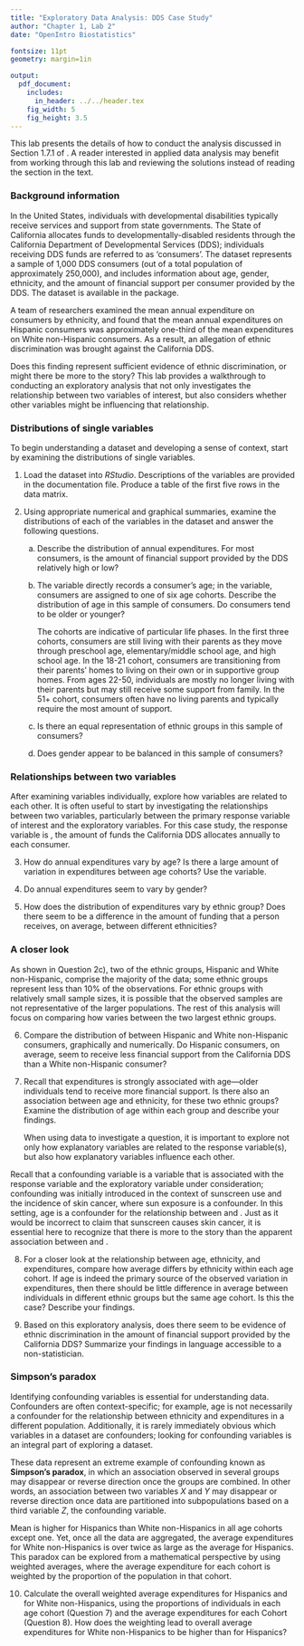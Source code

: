 ```yaml
---
title: "Exploratory Data Analysis: DDS Case Study"
author: "Chapter 1, Lab 2"
date: "OpenIntro Biostatistics"

fontsize: 11pt
geometry: margin=1in

output:
  pdf_document:
    includes:
      in_header: ../../header.tex
    fig_width: 5
    fig_height: 3.5
---
```


This lab presents the details of how to conduct the analysis discussed in Section 1.7.1 of \textit{OpenIntro Biostatistics}. A reader interested in applied data analysis may benefit from working through this lab and reviewing the solutions instead of reading the section in the text.

### Background information 

In the United States, individuals with developmental disabilities typically receive services and support from state governments. The State of California allocates funds to developmentally-disabled residents through the California Department of Developmental Services (DDS); individuals receiving DDS funds are referred to as 'consumers'. The dataset \texttt{dds.discr} represents a sample of 1,000 DDS consumers (out of a total population of approximately 250,000), and includes information about age, gender, ethnicity, and the amount of financial support per consumer provided by the DDS. The dataset is available in the \texttt{oibiostat} package.

A team of researchers examined the mean annual expenditure on consumers by ethnicity, and found that the mean annual expenditures on Hispanic consumers was approximately one-third of the mean expenditures on White non-Hispanic consumers. As a result, an allegation of ethnic discrimination was brought against the California DDS.

Does this finding represent sufficient evidence of ethnic discrimination, or might there be more to the story? This lab provides a walkthrough to conducting an exploratory analysis that not only investigates the relationship between two variables of interest, but also considers whether other variables might be influencing that relationship.

### Distributions of single variables

To begin understanding a dataset and developing a sense of context, start by examining the distributions of single variables.

1. Load the \texttt{dds.discr} dataset into *RStudio*. Descriptions of the variables are provided in the documentation file. Produce a table of the first five rows in the data matrix.

2. Using appropriate numerical and graphical summaries, examine the distributions of each of the variables in the dataset and answer the following questions.

    a) Describe the distribution of annual expenditures. For most consumers, is the amount of financial support provided by the DDS relatively high or low?
  
  
    b) The variable \texttt{age} directly records a consumer's age; in the \texttt{age.cohort} variable, consumers are assigned to one of six age cohorts. Describe the distribution of age in this sample of consumers. Do consumers tend to be older or younger?
    
        The cohorts are indicative of particular life phases. In the first three cohorts, consumers are still living with their parents as they move through preschool age, elementary/middle school age, and high school age. In the 18-21 cohort, consumers are transitioning from their parents' homes to living on their own or in supportive group homes. From ages 22-50, individuals are mostly no longer living with their parents but may still receive some support from family. In the 51+ cohort, consumers often have no living parents and typically require the most amount of support. 
  
  
    c) Is there an equal representation of ethnic groups in this sample of consumers?
  
    d) Does gender appear to be balanced in this sample of consumers?
  
  

### Relationships between two variables

After examining variables individually, explore how variables are related to each other. It is often useful to start by investigating the relationships between two variables, particularly between the primary response variable of interest and the exploratory variables. For this case study, the response variable is \texttt{expenditures}, the amount of funds the California DDS allocates annually to each consumer.

3. How do annual expenditures vary by age? Is there a large amount of variation in expenditures between age cohorts? Use the \texttt{age.cohort} variable. 


4. Do annual expenditures seem to vary by gender?


5. How does the distribution of expenditures vary by ethnic group? Does there seem to be a difference in the amount of funding that a person receives, on average, between different ethnicities?


### A closer look 

As shown in Question 2c), two of the ethnic groups, Hispanic and White non-Hispanic, comprise the majority of the data; some ethnic groups represent less than 10\% of the observations. For ethnic groups with relatively small sample sizes, it is possible that the observed samples are not representative of the larger populations. The rest of this analysis will focus on comparing how \texttt{expenditures} varies between the two largest ethnic groups.

6. Compare the distribution of \texttt{expenditures} between Hispanic and White non-Hispanic consumers, graphically and numerically. Do Hispanic consumers, on average, seem to receive less financial support from the California DDS than a White non-Hispanic consumer?


7. Recall that expenditures is strongly associated with age---older individuals tend to receive more financial support. Is there also an association between age and ethnicity, for these two ethnic groups? Examine the distribution of age within each group and describe your findings.

    When using data to investigate a question, it is important to explore not only how explanatory variables are related to the response variable(s), but also how explanatory variables influence each other.


\newpage

Recall that a confounding variable is a variable that is associated with the response variable and the exploratory variable under consideration; confounding was initially introduced in the context of sunscreen use and the incidence of skin cancer, where sun exposure is a confounder. In this setting, age is a confounder for the relationship between \texttt{expenditures} and \texttt{ethnicity}. Just as it would be incorrect to claim that sunscreen causes skin cancer, it is essential here to recognize that there is more to the story than the apparent association between \texttt{expenditures} and \texttt{ethnicity}.

\begin{figure}[h!]
\centering
\includegraphics[width=0.5\textwidth]{ddsConfounding.png}
\end{figure}

8. For a closer look at the relationship between age, ethnicity, and expenditures, compare how average \texttt{expenditures} differs by ethnicity within each age cohort. If age is indeed the primary source of the observed variation in expenditures, then there should be little difference in average \texttt{expenditures} between individuals in different ethnic groups but the same age cohort. Is this the case? Describe your findings.

9. Based on this exploratory analysis, does there seem to be evidence of ethnic discrimination in the amount of financial support provided by the California DDS? Summarize your findings in language accessible to a non-statistician.


### Simpson's paradox

Identifying confounding variables is essential for understanding data. Confounders are often context-specific; for example, age is not necessarily a confounder for the relationship between ethnicity and expenditures in a different population. Additionally, it is rarely immediately obvious which variables in a dataset are confounders; looking for confounding variables is an integral part of exploring a dataset.

These data represent an extreme example of confounding known as **Simpson's paradox**, in which an association observed in several groups may disappear or reverse direction once the groups are combined. In other words, an association between two variables *X* and *Y* may disappear or reverse direction once data are partitioned into subpopulations based on a third variable *Z*, the confounding variable.

Mean \texttt{expenditures} is higher for Hispanics than White non-Hispanics in all age cohorts except one. Yet, once all the data are aggregated, the average expenditures for White non-Hispanics is over twice as large as the average for Hispanics. This paradox can be explored from a mathematical perspective by using weighted averages, where the average expenditure for each cohort is weighted by the proportion of the population in that cohort.

10. Calculate the overall weighted average expenditures for Hispanics and for White non-Hispanics, using the proportions of individuals in each age cohort (Question 7) and the average expenditures for each Cohort (Question 8). How does the weighting lead to overall average expenditures for White non-Hispanics to be higher than for Hispanics?
